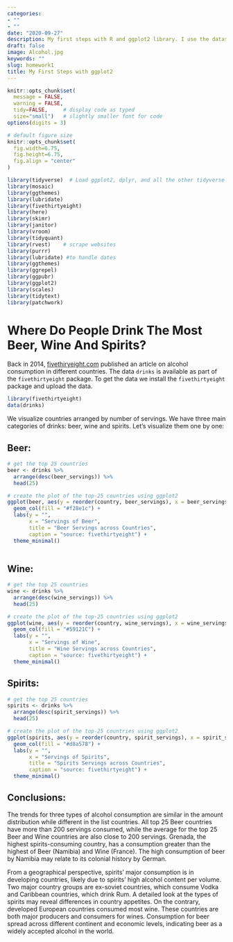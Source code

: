```yaml
---
categories:
- ""
- ""
date: "2020-09-27"
description: My first steps with R and ggplot2 library. I use the dataset provided by fivethiryeight on the alcohol consumption in different countries to train the basic plotting skills.
draft: false
image: Alcohol.jpg
keywords: ""
slug: homework1
title: My First Steps with ggplot2
---
```




```r

knitr::opts_chunk$set(
  message = FALSE, 
  warning = FALSE, 
  tidy=FALSE,     # display code as typed
  size="small")   # slightly smaller font for code
options(digits = 3)

# default figure size
knitr::opts_chunk$set(
  fig.width=6.75, 
  fig.height=6.75,
  fig.align = "center"
)
```


```r

library(tidyverse)  # Load ggplot2, dplyr, and all the other tidyverse packages
library(mosaic)
library(ggthemes)
library(lubridate)
library(fivethirtyeight)
library(here)
library(skimr)
library(janitor)
library(vroom)
library(tidyquant)
library(rvest)    # scrape websites
library(purrr)  
library(lubridate) #to handle dates
library(ggthemes)
library(ggrepel)
library(ggpubr)
library(ggplot2)
library(scales)
library(tidytext)
library(patchwork)

```



# Where Do People Drink The Most Beer, Wine And Spirits?

Back in 2014, [fivethiryeight.com](https://fivethirtyeight.com/features/dear-mona-followup-where-do-people-drink-the-most-beer-wine-and-spirits/) published an article on alcohol consumption in different countries. The data `drinks` is available as part of the `fivethirtyeight` package. To get the data we install the `fivethirtyeight` package and upload the data.

```r

library(fivethirtyeight)
data(drinks)

```


We visualize countries arranged by number of servings. We have three main categories of drinks: beer, wine and spirits. Let's visualize them one by one:

## Beer:
```r

# get the top 25 countries
beer <- drinks %>% 
  arrange(desc(beer_servings)) %>% 
  head(25)

# create the plot of the top-25 countries using ggplot2
ggplot(beer, aes(y = reorder(country, beer_servings), x = beer_servings)) +
  geom_col(fill = "#f28e1c") +
  labs(y = "",
       x = "Servings of Beer",
       title = "Beer Servings across Countries",
       caption = "source: fivethirtyeight") +
  theme_minimal()
  

```

## Wine:
```r

# get the top 25 countries
wine <- drinks %>% 
  arrange(desc(wine_servings)) %>% 
  head(25)

# create the plot of the top-25 countries using ggplot2
ggplot(wine, aes(y = reorder(country, wine_servings), x = wine_servings)) +
  geom_col(fill = "#59121C") +
  labs(y = "",
       x = "Servings of Wine",
       title = "Wine Servings across Countries",
       caption = "source: fivethirtyeight") +
  theme_minimal()

```

## Spirits:
```r

# get the top 25 countries
spirits <- drinks %>% 
  arrange(desc(spirit_servings)) %>% 
  head(25)

# create the plot of the top-25 countries using ggplot2
ggplot(spirits, aes(y = reorder(country, spirit_servings), x = spirit_servings)) +
  geom_col(fill = "#d8a578") +
  labs(y = "",
       x = "Servings of Spirits",
       title = "Spirits Servings across Countries",
       caption = "source: fivethirtyeight") +
  theme_minimal()

```

## Conclusions:

The trends for three types of alcohol consumption are similar in the amount distribution while different in the list countries. All top 25 Beer countries have more than 200 servings consumed, while the average for the top 25 Beer and Wine countries are also close to 200 servings. Grenada, the highest spirits-consuming country, has a consumption greater than the highest of Beer (Namibia) and Wine (France). The high consumption of beer by Namibia may relate to its colonial history by German. 

From a geographical perspective, spirits' major consumption is in developing countries, likely due to spirits' high alcohol content per volume. Two major country groups are ex-soviet countries, which consume Vodka and Caribbean countries, which drink Rum. A detailed look at the types of spirits may reveal differences in country appetites. On the contrary, developed European countries consumed most wine. These countries are both major producers and consumers for wines. Consumption for beer spread across different continent and economic levels, indicating beer as a widely accepted alcohol in the world.
